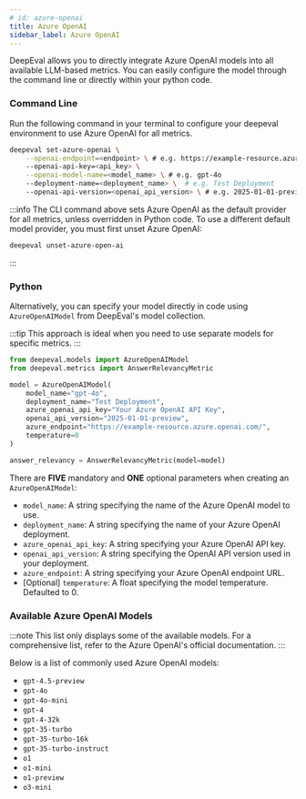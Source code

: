 ```yaml
---
# id: azure-openai
title: Azure OpenAI
sidebar_label: Azure OpenAI
---
```


DeepEval allows you to directly integrate Azure OpenAI models into all available LLM-based metrics. You can easily configure the model through the command line or directly within your python code.

### Command Line

Run the following command in your terminal to configure your deepeval environment to use Azure OpenAI for all metrics.

```bash
deepeval set-azure-openai \
    --openai-endpoint=<endpoint> \ # e.g. https://example-resource.azure.openai.com/
    --openai-api-key=<api_key> \
    --openai-model-name=<model_name> \ # e.g. gpt-4o
    --deployment-name=<deployment_name> \  # e.g. Test Deployment
    --openai-api-version=<openai_api_version> \ # e.g. 2025-01-01-preview
```

:::info
The CLI command above sets Azure OpenAI as the default provider for all metrics, unless overridden in Python code. To use a different default model provider, you must first unset Azure OpenAI:

```bash
deepeval unset-azure-open-ai
```

:::

### Python

Alternatively, you can specify your model directly in code using `AzureOpenAIModel` from DeepEval's model collection.

:::tip
This approach is ideal when you need to use separate models for specific metrics.
:::

```python
from deepeval.models import AzureOpenAIModel
from deepeval.metrics import AnswerRelevancyMetric

model = AzureOpenAIModel(
    model_name="gpt-4o",
    deployment_name="Test Deployment",
    azure_openai_api_key="Your Azure OpenAI API Key",
    openai_api_version="2025-01-01-preview",
    azure_endpoint="https://example-resource.azure.openai.com/",
    temperature=0
)

answer_relevancy = AnswerRelevancyMetric(model=model)
```

There are **FIVE** mandatory and **ONE** optional parameters when creating an `AzureOpenAIModel`:

- `model_name`: A string specifying the name of the Azure OpenAI model to use.
- `deployment_name`: A string specifying the name of your Azure OpenAI deployment.
- `azure_openai_api_key`: A string specifying your Azure OpenAI API key.
- `openai_api_version`: A string specifying the OpenAI API version used in your deployment.
- `azure_endpoint`: A string specifying your Azure OpenAI endpoint URL.
- [Optional] `temperature`: A float specifying the model temperature. Defaulted to 0.

### Available Azure OpenAI Models

:::note
This list only displays some of the available models. For a comprehensive list, refer to the Azure OpenAI's official documentation.
:::

Below is a list of commonly used Azure OpenAI models:

- `gpt-4.5-preview`
- `gpt-4o`
- `gpt-4o-mini`
- `gpt-4`
- `gpt-4-32k`
- `gpt-35-turbo`
- `gpt-35-turbo-16k`
- `gpt-35-turbo-instruct`
- `o1`
- `o1-mini`
- `o1-preview`
- `o3-mini`
